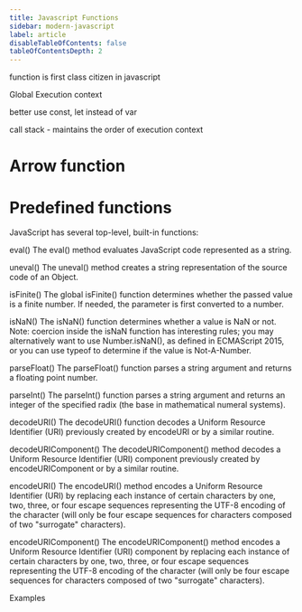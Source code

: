 ```yaml
---
title: Javascript Functions
sidebar: modern-javascript
label: article
disableTableOfContents: false
tableOfContentsDepth: 2
---
```


function is first class citizen in javascript

Global Execution context

better use const, let instead of var

call stack - maintains the order of execution context

# Arrow function

# Predefined functions
JavaScript has several top-level, built-in functions:

eval()
The eval() method evaluates JavaScript code represented as a string.

uneval()
The uneval() method creates a string representation of the source code of an Object.

isFinite()
The global isFinite() function determines whether the passed value is a finite number. If needed, the parameter is first converted to a number.

isNaN()
The isNaN() function determines whether a value is NaN or not. Note: coercion inside the isNaN function has interesting rules; you may alternatively want to use Number.isNaN(), as defined in ECMAScript 2015, or you can use typeof to determine if the value is Not-A-Number.

parseFloat()
The parseFloat() function parses a string argument and returns a floating point number.

parseInt()
The parseInt() function parses a string argument and returns an integer of the specified radix (the base in mathematical numeral systems).

decodeURI()
The decodeURI() function decodes a Uniform Resource Identifier (URI) previously created by encodeURI or by a similar routine.

decodeURIComponent()
The decodeURIComponent() method decodes a Uniform Resource Identifier (URI) component previously created by encodeURIComponent or by a similar routine.

encodeURI()
The encodeURI() method encodes a Uniform Resource Identifier (URI) by replacing each instance of certain characters by one, two, three, or four escape sequences representing the UTF-8 encoding of the character (will only be four escape sequences for characters composed of two "surrogate" characters).

encodeURIComponent()
The encodeURIComponent() method encodes a Uniform Resource Identifier (URI) component by replacing each instance of certain characters by one, two, three, or four escape sequences representing the UTF-8 encoding of the character (will only be four escape sequences for characters composed of two "surrogate" characters).



Examples
